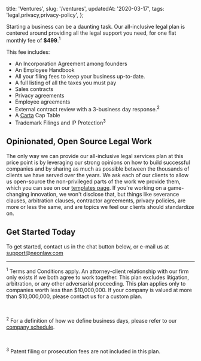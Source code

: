   title: 'Ventures',
  slug: '/ventures',
  updatedAt: '2020-03-17',
  tags: 'legal,privacy,privacy-policy',
};

Starting a business can be a daunting task. Our all-inclusive legal plan is
centered around providing all the legal support you need, for one flat monthly
fee of **$499**.<sup>1</sup>

This fee includes:

* An Incorporation Agreement among founders
* An Employee Handbook
* All your filing fees to keep your business up-to-date.
* A full listing of all the taxes you must pay
* Sales contracts
* Privacy agreements
* Employee agreements
* External contract review with a 3-business day response.<sup>2</sup>
* A [Carta](https://www.carta.com) Cap Table
* Trademark Filings and IP Protection<sup>3</sup>

## Opinionated, Open Source Legal Work

The only way we can provide our all-inclusive legal services plan at this
price point is by leveraging our strong opinions on how to build successful
companies and by sharing as much as possible between the thousands of clients
we have served over the years. We ask each of our clients to allow us
open-source the non-privileged parts of the work we provide them, which you
can see on our [templates page](/templates). If you're working on a
game-changing innovation, we won't disclose that, but things like severance
clauses, arbitration clauses, contractor agreements, privacy policies, are
more or less the same, and are topics we feel our clients should standardize on.

## Get Started Today

To get started, contact us in the chat button below, or e-mail us at
support@neonlaw.com

---

<sup>1</sup> Terms and Conditions apply. An attorney-client relationship
with our firm only exists if we both agree to work together. This plan excludes
litigation, arbitration, or any other adversarial proceeding. This plan
applies only to companies worth less than $10,000,000. If your company is
valued at more than $10,000,000, please contact us for a custom plan.

<br />

<sup>2</sup> For a definition of how we define business days, please refer to
our <a href="/business-days-and-holidays">company schedule</a>.

<br />

<sup>3</sup> Patent filing or prosecution fees are not included in this plan.
